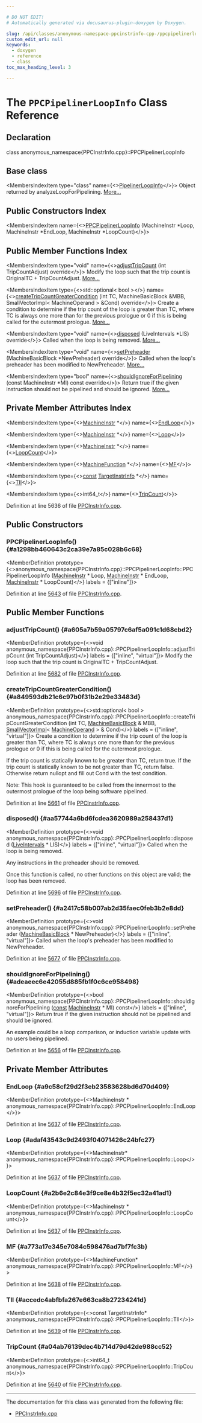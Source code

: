 ```yaml
---

# DO NOT EDIT!
# Automatically generated via docusaurus-plugin-doxygen by Doxygen.

slug: /api/classes/anonymous-namespace-ppcinstrinfo-cpp-/ppcpipelinerloopinfo
custom_edit_url: null
keywords:
  - doxygen
  - reference
  - class
toc_max_heading_level: 3

---
```





# The `PPCPipelinerLoopInfo` Class Reference

<DoxygenPage pluginConfig={pluginConfig}>



## Declaration

<CodeBlock>class anonymous_namespace{PPCInstrInfo.cpp}::PPCPipelinerLoopInfo</CodeBlock>

## Base class

<MembersIndex>

<MembersIndexItem
  type="class"
  name={<><a href="/docs/api/classes/llvm/targetinstrinfo/pipelinerloopinfo">PipelinerLoopInfo</a></>}>
Object returned by analyzeLoopForPipelining. <a href="/docs/api/classes/llvm/targetinstrinfo/pipelinerloopinfo/#details">More...</a>
</MembersIndexItem>

</MembersIndex>

## Public Constructors Index

<MembersIndex>

<MembersIndexItem
  name={<><a href="#a1298bb460643c2ca39e7a85c028b6c68">PPCPipelinerLoopInfo</a> (MachineInstr &#42;Loop, MachineInstr &#42;EndLoop, MachineInstr &#42;LoopCount)</>}>
</MembersIndexItem>

</MembersIndex>

## Public Member Functions Index

<MembersIndex>

<MembersIndexItem
  type="void"
  name={<><a href="#a605a7b59a05797c6af5a091c1d68cbd2">adjustTripCount</a> (int TripCountAdjust) override</>}>
Modify the loop such that the trip count is OriginalTC + TripCountAdjust. <a href="#a605a7b59a05797c6af5a091c1d68cbd2">More...</a>
</MembersIndexItem>

<MembersIndexItem
  type={<>std::optional&lt; bool &gt;</>}
  name={<><a href="#a849593db21c6c97b0f31b2e29e33483d">createTripCountGreaterCondition</a> (int TC, MachineBasicBlock &amp;MBB, SmallVectorImpl&lt; MachineOperand &gt; &amp;Cond) override</>}>
Create a condition to determine if the trip count of the loop is greater than TC, where TC is always one more than for the previous prologue or 0 if this is being called for the outermost prologue. <a href="#a849593db21c6c97b0f31b2e29e33483d">More...</a>
</MembersIndexItem>

<MembersIndexItem
  type="void"
  name={<><a href="#aa57744a6bd6fcdea3620989a258437d1">disposed</a> (LiveIntervals &#42;LIS) override</>}>
Called when the loop is being removed. <a href="#aa57744a6bd6fcdea3620989a258437d1">More...</a>
</MembersIndexItem>

<MembersIndexItem
  type="void"
  name={<><a href="#a2417c58b007ab2d35faec0feb3b2e8dd">setPreheader</a> (MachineBasicBlock &#42;NewPreheader) override</>}>
Called when the loop&#39;s preheader has been modified to NewPreheader. <a href="#a2417c58b007ab2d35faec0feb3b2e8dd">More...</a>
</MembersIndexItem>

<MembersIndexItem
  type="bool"
  name={<><a href="#adeaeec6e42055d885fb1f0c6ce958498">shouldIgnoreForPipelining</a> (const MachineInstr &#42;MI) const override</>}>
Return true if the given instruction should not be pipelined and should be ignored. <a href="#adeaeec6e42055d885fb1f0c6ce958498">More...</a>
</MembersIndexItem>

</MembersIndex>

## Private Member Attributes Index

<MembersIndex>

<MembersIndexItem
  type={<><a href="/docs/api/classes/llvm/machineinstr">MachineInstr</a> &#42;</>}
  name={<><a href="#a9c58cf29d2f3eb23583628bd6d70d409">EndLoop</a></>}>
</MembersIndexItem>

<MembersIndexItem
  type={<><a href="/docs/api/classes/llvm/machineinstr">MachineInstr</a> &#42;</>}
  name={<><a href="#adaf43543c9d2493f04071426c24bfc27">Loop</a></>}>
</MembersIndexItem>

<MembersIndexItem
  type={<><a href="/docs/api/classes/llvm/machineinstr">MachineInstr</a> &#42;</>}
  name={<><a href="#a2b6e2c84e3f9ce8e4b32f5ec32a41ad1">LoopCount</a></>}>
</MembersIndexItem>

<MembersIndexItem
  type={<><a href="/docs/api/classes/llvm/machinefunction">MachineFunction</a> &#42;</>}
  name={<><a href="#a773a17e345e7084c598476ad7bf7fc3b">MF</a></>}>
</MembersIndexItem>

<MembersIndexItem
  type={<><a href="/docs/api/files/lib/lib/target/lib/target/aarch64/aarch64promoteconstant-cpp/#a90f8350fecae261c25be85d38b451bff">const</a> <a href="/docs/api/classes/llvm/targetinstrinfo">TargetInstrInfo</a> &#42;</>}
  name={<><a href="#accedc4abfbfa267e663ca8b27234241d">TII</a></>}>
</MembersIndexItem>

<MembersIndexItem
  type={<>int64&#95;t</>}
  name={<><a href="#a04ab76139dec4b714d79d42de988cc52">TripCount</a></>}>
</MembersIndexItem>

</MembersIndex>


Definition at line 5636 of file <a href="/docs/api/files/lib/lib/target/lib/target/powerpc/ppcinstrinfo-cpp">PPCInstrInfo.cpp</a>.

<SectionDefinition>

## Public Constructors

### PPCPipelinerLoopInfo() {#a1298bb460643c2ca39e7a85c028b6c68}

<MemberDefinition
  prototype={<>anonymous&#95;namespace&#123;PPCInstrInfo.cpp&#125;::PPCPipelinerLoopInfo::PPCPipelinerLoopInfo (<a href="/docs/api/classes/llvm/machineinstr">MachineInstr</a> &#42; Loop, <a href="/docs/api/classes/llvm/machineinstr">MachineInstr</a> &#42; EndLoop, <a href="/docs/api/classes/llvm/machineinstr">MachineInstr</a> &#42; LoopCount)</>}
  labels = {["inline"]}>

Definition at line <a href="/docs/api/files/lib/lib/target/lib/target/powerpc/ppcinstrinfo-cpp/#l05643">5643</a> of file <a href="/docs/api/files/lib/lib/target/lib/target/powerpc/ppcinstrinfo-cpp">PPCInstrInfo.cpp</a>.
</MemberDefinition>

</SectionDefinition>

<SectionDefinition>

## Public Member Functions

### adjustTripCount() {#a605a7b59a05797c6af5a091c1d68cbd2}

<MemberDefinition
  prototype={<>void anonymous&#95;namespace&#123;PPCInstrInfo.cpp&#125;::PPCPipelinerLoopInfo::adjustTripCount (int TripCountAdjust)</>}
  labels = {["inline", "virtual"]}>
Modify the loop such that the trip count is OriginalTC + TripCountAdjust.

Definition at line <a href="/docs/api/files/lib/lib/target/lib/target/powerpc/ppcinstrinfo-cpp/#l05682">5682</a> of file <a href="/docs/api/files/lib/lib/target/lib/target/powerpc/ppcinstrinfo-cpp">PPCInstrInfo.cpp</a>.
</MemberDefinition>

### createTripCountGreaterCondition() {#a849593db21c6c97b0f31b2e29e33483d}

<MemberDefinition
  prototype={<>std::optional&lt; bool &gt; anonymous&#95;namespace&#123;PPCInstrInfo.cpp&#125;::PPCPipelinerLoopInfo::createTripCountGreaterCondition (int TC, <a href="/docs/api/classes/llvm/machinebasicblock">MachineBasicBlock</a> &amp; MBB, <a href="/docs/api/classes/llvm/smallvectorimpl">SmallVectorImpl</a>&lt; <a href="/docs/api/classes/llvm/machineoperand">MachineOperand</a> &gt; &amp; Cond)</>}
  labels = {["inline", "virtual"]}>
Create a condition to determine if the trip count of the loop is greater than TC, where TC is always one more than for the previous prologue or 0 if this is being called for the outermost prologue.

If the trip count is statically known to be greater than TC, return true. If the trip count is statically known to be not greater than TC, return false. Otherwise return nullopt and fill out Cond with the test condition.

Note: This hook is guaranteed to be called from the innermost to the outermost prologue of the loop being software pipelined.

Definition at line <a href="/docs/api/files/lib/lib/target/lib/target/powerpc/ppcinstrinfo-cpp/#l05661">5661</a> of file <a href="/docs/api/files/lib/lib/target/lib/target/powerpc/ppcinstrinfo-cpp">PPCInstrInfo.cpp</a>.
</MemberDefinition>

### disposed() {#aa57744a6bd6fcdea3620989a258437d1}

<MemberDefinition
  prototype={<>void anonymous&#95;namespace&#123;PPCInstrInfo.cpp&#125;::PPCPipelinerLoopInfo::disposed (<a href="/docs/api/classes/llvm/liveintervals">LiveIntervals</a> &#42; LIS)</>}
  labels = {["inline", "virtual"]}>
Called when the loop is being removed.

Any instructions in the preheader should be removed.

Once this function is called, no other functions on this object are valid; the loop has been removed.

Definition at line <a href="/docs/api/files/lib/lib/target/lib/target/powerpc/ppcinstrinfo-cpp/#l05696">5696</a> of file <a href="/docs/api/files/lib/lib/target/lib/target/powerpc/ppcinstrinfo-cpp">PPCInstrInfo.cpp</a>.
</MemberDefinition>

### setPreheader() {#a2417c58b007ab2d35faec0feb3b2e8dd}

<MemberDefinition
  prototype={<>void anonymous&#95;namespace&#123;PPCInstrInfo.cpp&#125;::PPCPipelinerLoopInfo::setPreheader (<a href="/docs/api/classes/llvm/machinebasicblock">MachineBasicBlock</a> &#42; NewPreheader)</>}
  labels = {["inline", "virtual"]}>
Called when the loop&#39;s preheader has been modified to NewPreheader.

Definition at line <a href="/docs/api/files/lib/lib/target/lib/target/powerpc/ppcinstrinfo-cpp/#l05677">5677</a> of file <a href="/docs/api/files/lib/lib/target/lib/target/powerpc/ppcinstrinfo-cpp">PPCInstrInfo.cpp</a>.
</MemberDefinition>

### shouldIgnoreForPipelining() {#adeaeec6e42055d885fb1f0c6ce958498}

<MemberDefinition
  prototype={<>bool anonymous&#95;namespace&#123;PPCInstrInfo.cpp&#125;::PPCPipelinerLoopInfo::shouldIgnoreForPipelining (<a href="/docs/api/files/lib/lib/target/lib/target/aarch64/aarch64promoteconstant-cpp/#a90f8350fecae261c25be85d38b451bff">const</a> <a href="/docs/api/classes/llvm/machineinstr">MachineInstr</a> &#42; MI) const</>}
  labels = {["inline", "virtual"]}>
Return true if the given instruction should not be pipelined and should be ignored.

An example could be a loop comparison, or induction variable update with no users being pipelined.

Definition at line <a href="/docs/api/files/lib/lib/target/lib/target/powerpc/ppcinstrinfo-cpp/#l05656">5656</a> of file <a href="/docs/api/files/lib/lib/target/lib/target/powerpc/ppcinstrinfo-cpp">PPCInstrInfo.cpp</a>.
</MemberDefinition>

</SectionDefinition>

<SectionDefinition>

## Private Member Attributes

### EndLoop {#a9c58cf29d2f3eb23583628bd6d70d409}

<MemberDefinition
  prototype={<>MachineInstr &#42; anonymous&#95;namespace&#123;PPCInstrInfo.cpp&#125;::PPCPipelinerLoopInfo::EndLoop</>}>

Definition at line <a href="/docs/api/files/lib/lib/target/lib/target/powerpc/ppcinstrinfo-cpp/#l05637">5637</a> of file <a href="/docs/api/files/lib/lib/target/lib/target/powerpc/ppcinstrinfo-cpp">PPCInstrInfo.cpp</a>.
</MemberDefinition>

### Loop {#adaf43543c9d2493f04071426c24bfc27}

<MemberDefinition
  prototype={<>MachineInstr&#42; anonymous&#95;namespace&#123;PPCInstrInfo.cpp&#125;::PPCPipelinerLoopInfo::Loop</>}>

Definition at line <a href="/docs/api/files/lib/lib/target/lib/target/powerpc/ppcinstrinfo-cpp/#l05637">5637</a> of file <a href="/docs/api/files/lib/lib/target/lib/target/powerpc/ppcinstrinfo-cpp">PPCInstrInfo.cpp</a>.
</MemberDefinition>

### LoopCount {#a2b6e2c84e3f9ce8e4b32f5ec32a41ad1}

<MemberDefinition
  prototype={<>MachineInstr &#42; anonymous&#95;namespace&#123;PPCInstrInfo.cpp&#125;::PPCPipelinerLoopInfo::LoopCount</>}>

Definition at line <a href="/docs/api/files/lib/lib/target/lib/target/powerpc/ppcinstrinfo-cpp/#l05637">5637</a> of file <a href="/docs/api/files/lib/lib/target/lib/target/powerpc/ppcinstrinfo-cpp">PPCInstrInfo.cpp</a>.
</MemberDefinition>

### MF {#a773a17e345e7084c598476ad7bf7fc3b}

<MemberDefinition
  prototype={<>MachineFunction&#42; anonymous&#95;namespace&#123;PPCInstrInfo.cpp&#125;::PPCPipelinerLoopInfo::MF</>}>

Definition at line <a href="/docs/api/files/lib/lib/target/lib/target/powerpc/ppcinstrinfo-cpp/#l05638">5638</a> of file <a href="/docs/api/files/lib/lib/target/lib/target/powerpc/ppcinstrinfo-cpp">PPCInstrInfo.cpp</a>.
</MemberDefinition>

### TII {#accedc4abfbfa267e663ca8b27234241d}

<MemberDefinition
  prototype={<>const TargetInstrInfo&#42; anonymous&#95;namespace&#123;PPCInstrInfo.cpp&#125;::PPCPipelinerLoopInfo::TII</>}>

Definition at line <a href="/docs/api/files/lib/lib/target/lib/target/powerpc/ppcinstrinfo-cpp/#l05639">5639</a> of file <a href="/docs/api/files/lib/lib/target/lib/target/powerpc/ppcinstrinfo-cpp">PPCInstrInfo.cpp</a>.
</MemberDefinition>

### TripCount {#a04ab76139dec4b714d79d42de988cc52}

<MemberDefinition
  prototype={<>int64&#95;t anonymous&#95;namespace&#123;PPCInstrInfo.cpp&#125;::PPCPipelinerLoopInfo::TripCount</>}>

Definition at line <a href="/docs/api/files/lib/lib/target/lib/target/powerpc/ppcinstrinfo-cpp/#l05640">5640</a> of file <a href="/docs/api/files/lib/lib/target/lib/target/powerpc/ppcinstrinfo-cpp">PPCInstrInfo.cpp</a>.
</MemberDefinition>

</SectionDefinition>

<hr/>

The documentation for this class was generated from the following file:

<ul>
<li><a href="/docs/api/files/lib/lib/target/lib/target/powerpc/ppcinstrinfo-cpp">PPCInstrInfo.cpp</a></li>
</ul>

</DoxygenPage>
